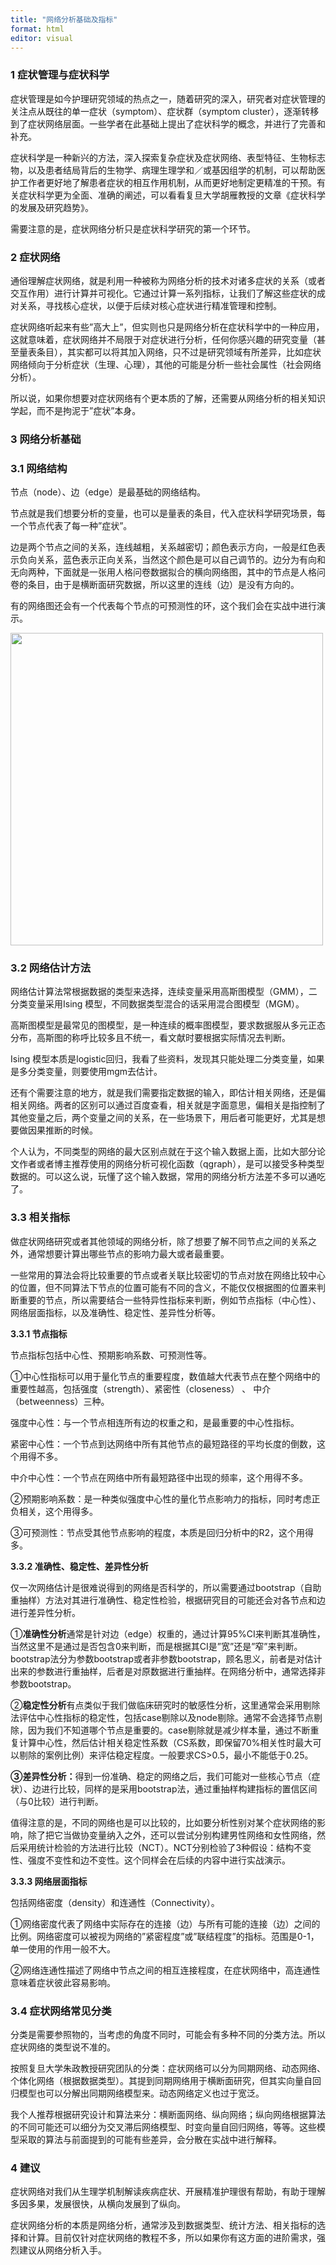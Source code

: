 ```yaml
---
title: "网络分析基础及指标"
format: html
editor: visual
---
```


### 1 症状管理与症状科学

症状管理是如今护理研究领域的热点之一，随着研究的深入，研究者对症状管理的关注点从既往的单一症状（symptom）、症状群（symptom cluster），逐渐转移到了症状网络层面。一些学者在此基础上提出了症状科学的概念，并进行了完善和补充。

症状科学是一种新兴的方法，深入探索复杂症状及症状网络、表型特征、生物标志物，以及患者结局背后的生物学、病理生理学和／或基因组学的机制，可以帮助医护工作者更好地了解患者症状的相互作用机制，从而更好地制定更精准的干预。有关症状科学更为全面、准确的阐述，可以看看复旦大学胡雁教授的文章《症状科学的发展及研究趋势》。

需要注意的是，症状网络分析只是症状科学研究的第一个环节。

### 2 症状网络

通俗理解症状网络，就是利用一种被称为网络分析的技术对诸多症状的关系（或者交互作用）进行计算并可视化。它通过计算一系列指标，让我们了解这些症状的成对关系，寻找核心症状，以便于后续对核心症状进行精准管理和控制。

症状网络听起来有些"高大上"，但实则也只是网络分析在症状科学中的一种应用，这就意味着，症状网络并不局限于对症状进行分析，任何你感兴趣的研究变量（甚至量表条目），其实都可以将其加入网络，只不过是研究领域有所差异，比如症状网络倾向于分析症状（生理、心理），其他的可能是分析一些社会属性（社会网络分析）。

所以说，如果你想要对症状网络有个更本质的了解，还需要从网络分析的相关知识学起，而不是拘泥于"症状"本身。

### 3 网络分析基础

### 3.1 网络结构

节点（node）、边（edge）是最基础的网络结构。

节点就是我们想要分析的变量，也可以是量表的条目，代入症状科学研究场景，每一个节点代表了每一种"症状"。

边是两个节点之间的关系，连线越粗，关系越密切；颜色表示方向，一般是红色表示负向关系，蓝色表示正向关系，当然这个颜色是可以自己调节的。边分为有向和无向两种，下面就是一张用人格问卷数据拟合的横向网络图，其中的节点是人格问卷的条目，由于是横断面研究数据，所以这里的连线（边）是没有方向的。

有的网络图还会有一个代表每个节点的可预测性的环，这个我们会在实战中进行演示。

![](images/症状网络示例.png){fig-align="center" width="500"}

### 3.2 网络估计方法

网络估计算法常根据数据的类型来选择，连续变量采用高斯图模型（GMM），二分类变量采用Ising 模型，不同数据类型混合的话采用混合图模型（MGM）。

高斯图模型是最常见的图模型，是一种连续的概率图模型，要求数据服从多元正态分布，高斯图的称呼比较多且不统一，看文献时要根据实际情况去判断。

Ising 模型本质是logistic回归，我看了些资料，发现其只能处理二分类变量，如果是多分类变量，则要使用mgm去估计。

还有个需要注意的地方，就是我们需要指定数据的输入，即估计相关网络，还是偏相关网络。两者的区别可以通过百度查看，相关就是字面意思，偏相关是指控制了其他变量之后，两个变量之间的关系，在一些场景下，用后者可能更好，尤其是想要做因果推断的时候。

个人认为，不同类型的网络的最大区别点就在于这个输入数据上面，比如大部分论文作者或者博主推荐使用的网络分析可视化函数（qgraph），是可以接受多种类型数据的。可以这么说，玩懂了这个输入数据，常用的网络分析方法差不多可以通吃了。

### 3.3 相关指标

做症状网络研究或者其他领域的网络分析，除了想要了解不同节点之间的关系之外，通常想要计算出哪些节点的影响力最大或者最重要。

一些常用的算法会将比较重要的节点或者关联比较密切的节点对放在网络比较中心的位置，但不同算法下节点的位置可能有不同的含义，不能仅仅根据图的位置来判断重要的节点，所以需要结合一些特异性指标来判断，例如节点指标（中心性）、网络层面指标，以及准确性、稳定性、差异性分析等。

**3.3.1 节点指标**

节点指标包括中心性、预期影响系数、可预测性等。

①中心性指标可以用于量化节点的重要程度，数值越大代表节点在整个网络中的重要性越高，包括强度（strength）、紧密性（closeness） 、 中介（betweenness）三种。

强度中心性：与一个节点相连所有边的权重之和，是最重要的中心性指标。

紧密中心性：一个节点到达网络中所有其他节点的最短路径的平均长度的倒数，这个用得不多。

中介中心性：一个节点在网络中所有最短路径中出现的频率，这个用得不多。

②预期影响系数：是一种类似强度中心性的量化节点影响力的指标，同时考虑正负相关，这个用得多。

③可预测性：节点受其他节点影响的程度，本质是回归分析中的R2，这个用得多。

**3.3.2 准确性、稳定性、差异性分析**

仅一次网络估计是很难说得到的网络是否科学的，所以需要通过bootstrap（自助重抽样）方法对其进行准确性、稳定性检验，根据研究目的可能还会对各节点和边进行差异性分析。

①**准确性分析**通常是针对边（edge）权重的，通过计算95%CI来判断其准确性，当然这里不是通过是否包含0来判断，而是根据其CI是"宽"还是"窄"来判断。bootstrap法分为参数bootstrap或者非参数bootstrap，顾名思义，前者是对估计出来的参数进行重抽样，后者是对原数据进行重抽样。在网络分析中，通常选择非参数bootstrap。

②**稳定性分析**有点类似于我们做临床研究时的敏感性分析，这里通常会采用剔除法评估中心性指标的稳定性，包括case剔除以及node剔除。通常不会选择节点剔除，因为我们不知道哪个节点是重要的。case剔除就是减少样本量，通过不断重复计算中心性，然后估计相关稳定性系数（CS系数，即保留70%相关性时最大可以剔除的案例比例）来评估稳定程度。一般要求CS\>0.5，最小不能低于0.25。

**③差异性分析：**得到一份准确、稳定的网络之后，我们可能对一些核心节点（症状）、边进行比较，同样的是采用bootstrap法，通过重抽样构建指标的置信区间（与0比较）进行判断。

值得注意的是，不同的网络也是可以比较的，比如要分析性别对某个症状网络的影响，除了把它当做协变量纳入之外，还可以尝试分别构建男性网络和女性网络，然后采用统计检验的方法进行比较（NCT）。NCT分别检验了3种假设：结构不变性、强度不变性和边不变性。这个同样会在后续的内容中进行实战演示。

**3.3.3 网络层面指标**

包括网络密度（density）和连通性（Connectivity）。

①网络密度代表了网络中实际存在的连接（边）与所有可能的连接（边）之间的比例。网络密度可以被视为网络的"紧密程度"或"联结程度"的指标。范围是0-1，单一使用的作用一般不大。

②网络连通性描述了网络中节点之间的相互连接程度，在症状网络中，高连通性意味着症状彼此容易影响。

### 3.4 症状网络常见分类

分类是需要参照物的，当考虑的角度不同时，可能会有多种不同的分类方法。所以症状网络的类型说不准的。

按照复旦大学朱政教授研究团队的分类：症状网络可以分为同期网络、动态网络、个体化网络（根据数据类型）。其提到同期网络用于横断面研究，但其实向量自回归模型也可以分解出同期网络模型来。动态网络定义也过于宽泛。

我个人推荐根据研究设计和算法来分：横断面网络、纵向网络；纵向网络根据算法的不同可能还可以细分为交叉滞后网络模型、时变向量自回归网络，等等。这些模型采取的算法与前面提到的可能有些差异，会分散在实战中进行解释。

### 4 建议

症状网络对我们从生理学机制解读疾病症状、开展精准护理很有帮助，有助于理解多因多果，发展很快，从横向发展到了纵向。

症状网络分析的本质是网络分析，通常涉及到数据类型、统计方法、相关指标的选择和计算。目前仅针对症状网络的教程不多，所以如果你有这方面的进阶需求，强烈建议从网络分析入手。
